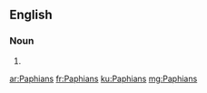 ==English==

===Noun===
{{head|en}}

# {{plural of|Paphian}}

[[ar:Paphians]]
[[fr:Paphians]]
[[ku:Paphians]]
[[mg:Paphians]]